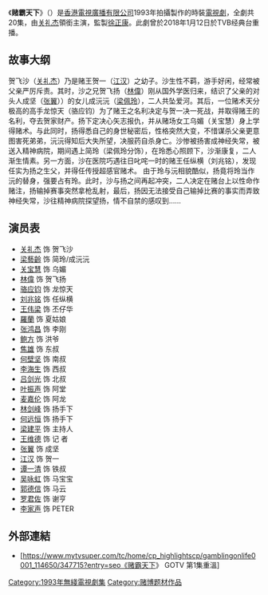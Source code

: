 {{Unreferenced|time=2020-09-25T09:09:54+00:00}}
{{無綫劇集
| 中文劇名=赌霸天下
| 英文劇名=''Gambling on Life''
| 製作年份=1993年
| 翡翠台首播日期=1993年7月19日－8月14日
| 翡翠台首播時間=逢星期一至五播出
| 監製=[[徐正康|徐正康]]
| 編導=[[賴建國|賴建國]]、[[趙崇基|趙崇基]]、[[黃俊文|黃俊文]]、[[鄘錦宏|鄘錦宏]]、[[羅德明|羅德明]]
| 製作統籌=[[歐陽錦玲|歐陽錦玲]]
| 助理編導=[[何耀宗|何耀宗]]、[[陳筱玲|陳筱玲]]、[[陳漢堯|陳漢堯]]、[[蔡少清|蔡少清]]、[[劉小梅|劉小梅]]、[[張來華|張來華]]、[[顏志斌|顏志斌]]
| 編審=[[陳惠妍|陳惠妍]]
| 編劇=[[陳惠妍|陳惠妍]]、[[譚嬣|譚嬣]]、[[鄭宗義|鄭宗義]]、[[徐秋萍|徐秋萍]]、[[王莉芝|王莉芝]]、[[黃夏柏|黃夏柏]]、[[翁彩蘭|翁彩蘭]]
| 集數=20
| 劇種=時裝都市倫理
| 外景={{HKG-1959}}
| 製作公司=[[香港|香港]][[電視廣播有限公司|電視廣播有限公司]]
| 主演=[[关礼杰|关礼杰]]、[[梁艺龄|梁艺龄]]、[[关宝慧|关宝慧]]、[[林偉_(演員)|林偉]]
| 主題曲=仍是两手空
| 作曲=[[郭小霖|郭小霖]]
| 填詞=[[潘伟源|潘伟源]]
| 主唱=[[杜德伟|杜德伟]]
| 插曲=我這樣愛你錯了嗎？
| 作曲3=[[蔡宗政|蔡宗政]]
| 填詞3=[[陈少琪|陈少琪]]
| 主唱3=[[黎姿|黎姿]]
}}
《'''赌霸天下'''》（{{lang-en|''Gambling on Life''}}）是[[香港|香港]][[電視廣播有限公司|電視廣播有限公司]]1993年拍攝製作的時裝[[電視劇|電視劇]]，全劇共20集，由[[关礼杰|关礼杰]]領銜主演，監製[[徐正康|徐正康]]。此劇曾於2018年1月12日於TVB经典台重播。

==故事大纲==
贺飞沙（[[关礼杰|关礼杰]]）乃是赌王贺一（[[江汉|江汉]]）之幼子。沙生性不羁，游手好闲，经常被父亲严厉斥责。其时，沙之兄贺飞扬（[[林偉_(演員)|林偉]]）刚从国外学医归来，结识了父亲的对头人成坚（[[張翼_(香港演員)|张翼]]））的女儿成沅沅（[[梁佩玲|梁佩玲]]），二人共坠爱河。其后，一位赌术天分极高的高手龙惊天（骆应钧）为了赌王之名利决定与贺一决一死战，并取得赌王的名利，夺去贺家财产。扬下定决心矢志报仇，并从赌场女工乌媚（关宝慧）身上学得赌术。与此同时，扬得悉自己的身世秘密后，性格突然大变，不惜谋杀父亲更意图害死弟弟，沅沅得知后大失所望，决服药自杀身亡。沙惨被扬害成神经失常，被送入精神病院，期间遇上简玲（梁佩玲分饰），在玲悉心照顾下，沙渐康复，二人渐生情素。另一方面，沙在医院巧遇往日叱咤一时的赌王任纵横（刘兆铭），发现任实为扬之生父，并得任传授超感官赌术。 由于玲与沅相貌酷似，扬竟将玲当作沅的替身，强要占有玲。此时，沙与扬之间再起冲突，二人决定在赌台上以性命作赌注，扬输掉赛事突然拿枪乱射，最后，扬因无法接受自己输掉比赛的事实而弄致神经失常，沙往精神病院探望扬，情不自禁的感叹到……

==演员表==
*[[关礼杰|关礼杰]]  饰 贺飞沙
*[[梁藝齡|梁藝齡]]  饰 简玲/成沅沅
*[[关宝慧|关宝慧]]  饰 乌媚
*[[林偉_(演員)|林偉]]  饰 贺飞扬
*[[骆应钧|骆应钧]]  饰 龙惊天
*[[刘兆铭|刘兆铭]] 饰 任纵横
*[[王伟梁|王伟梁]] 饰 丕仔华
*[[羅蘭_(香港)|羅蘭]]  饰 夏姑娘
*[[张鸿昌|张鸿昌]]  饰 李刚
*[[鲍方|鲍方]]  饰 洪爷 
*[[焦雄|焦雄]]  饰 东叔
*[[何壁坚|何壁坚]]  饰 南叔
*[[李海生|李海生]]  饰 西叔
*[[吕剑光|吕剑光]]  饰 北叔	
*[[叶振声|叶振声]]  饰 阿堂 
*[[麦嘉伦|麦嘉伦]]  饰 阿龙
*[[林剑峰|林剑峰]]  饰 扬手下
*[[何远恒|何远恒]]  饰 扬手下
*[[梁建平|梁建平]]  饰 主持人
*[[王维德|王维德]] 饰 记 者
*[[張翼_(香港演員)|张翼]]  饰 成坚
*[[江汉|江汉]]  饰 贺一
*[[谭一清|谭一清]]  饰 铁叔
*[[吴咏虹|吴咏虹]]  饰 马宝宝
*[[郭德信|郭德信]]  饰 马云
*[[罗君佐|罗君佐]]  饰 谢亨
*[[李家声|李家声]] 饰 PETER

== 外部連結 ==
*[https://www.mytvsuper.com/tc/home/cp_highlightscp/gamblingonlife0001_114650/347715?entry=seo《赌霸天下》 GOTV 第1集重溫]

[[Category:1993年無綫電視劇集|Category:1993年無綫電視劇集]]
[[Category:赌博题材作品|Category:赌博题材作品]]